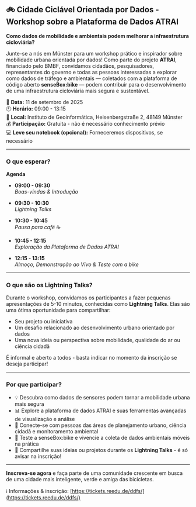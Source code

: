 ## 🚲 Cidade Ciclável Orientada por Dados - Workshop sobre a Plataforma de Dados ATRAI

**Como dados de mobilidade e ambientais podem melhorar a infraestrutura cicloviária?**

Junte-se a nós em Münster para um workshop prático e inspirador sobre mobilidade urbana orientada por dados! Como parte do projeto **ATRAI**, financiado pelo BMBF, convidamos cidadãos, pesquisadores, representantes do governo e todas as pessoas interessadas a explorar como dados de tráfego e ambientais — coletados com a plataforma de código aberto **senseBox:bike** — podem contribuir para o desenvolvimento de uma infraestrutura cicloviária mais segura e sustentável.

📅 **Data:** 11 de setembro de 2025  
🕘 **Horário:** 09:00 - 13:15  
📍 **Local:** Instituto de Geoinformática, Heisenbergstraße 2, 48149 Münster  
💰 **Participação:** Gratuita - não é necessário conhecimento prévio  
💻 **Leve seu notebook (opcional):** Forneceremos dispositivos, se necessário  

---

### O que esperar?
**Agenda**

- **09:00 - 09:30**  
    *Boas-vindas & Introdução*  

- **09:30 - 10:30**  
    *Lightning Talks*  

- **10:30 - 10:45**  
    *Pausa para café* ☕  

- **10:45 - 12:15**  
    *Exploração da Plataforma de Dados ATRAI*  

- **12:15 - 13:15**  
    *Almoço, Demonstração ao Vivo & Teste com a bike*  

---

### O que são os Lightning Talks?

Durante o workshop, convidamos os participantes a fazer pequenas apresentações de 5-10 minutos, conhecidas como **Lightning Talks**. Elas são uma ótima oportunidade para compartilhar:

- Seu projeto ou iniciativa  
- Um desafio relacionado ao desenvolvimento urbano orientado por dados  
- Uma nova ideia ou perspectiva sobre mobilidade, qualidade do ar ou ciência cidadã  

É informal e aberto a todos - basta indicar no momento da inscrição se deseja participar!

---

### Por que participar?

- 💡 Descubra como dados de sensores podem tornar a mobilidade urbana mais segura  
- 📊 Explore a plataforma de dados ATRAI e suas ferramentas avançadas de visualização e análise  
- 🤝 Conecte-se com pessoas das áreas de planejamento urbano, ciência cidadã e monitoramento ambiental  
- 🚴 Teste a senseBox:bike e vivencie a coleta de dados ambientais móveis na prática  
- 🎤 Compartilhe suas ideias ou projetos durante os **Lightning Talks** - é só avisar na inscrição!  

---

**Inscreva-se agora** e faça parte de uma comunidade crescente em busca de uma cidade mais inteligente, verde e amiga das bicicletas.

ℹ️ Informações & inscrição: [https://tickets.reedu.de/ddfs/](https://tickets.reedu.de/ddfs/)
